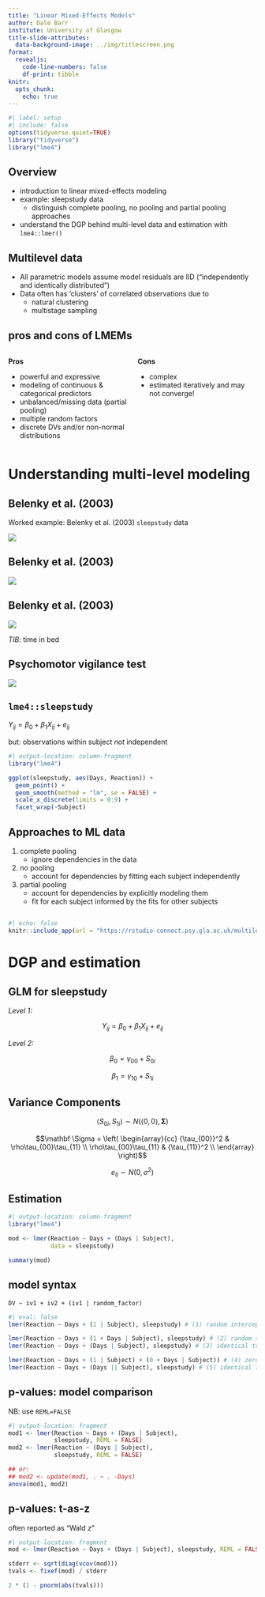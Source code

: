 ```yaml
---
title: "Linear Mixed-Effects Models"
author: Dale Barr
institute: University of Glasgow
title-slide-attributes:
  data-background-image: ../img/titlescreen.png
format: 
  revealjs:
    code-line-numbers: false
    df-print: tibble
knitr:
  opts_chunk:
    echo: true
---
```


```r
#| label: setup
#| include: false
options(tidyverse.quiet=TRUE)
library("tidyverse")
library("lme4")
```

## Overview

- introduction to linear mixed-effects modeling
- example: sleepstudy data
  - distinguish complete pooling, no pooling and partial pooling approaches
- understand the DGP behind multi-level data and estimation with `lme4::lmer()`

## {background-image="scooby_doo_sritchie.png" background-size="contain"}

## Multilevel data

 - All parametric models assume model residuals are IID ("independently and identically distributed")
 - Data often has 'clusters' of correlated observations due to
   - natural clustering
   - multistage sampling

## pros and cons of LMEMs {.smaller}

:::: {.columns}

::: {.column width="47%"}
**Pros**

- powerful and expressive
- modeling of continuous & categorical predictors
- unbalanced/missing data (partial pooling)
- multiple random factors
- discrete DVs and/or non-normal distributions
:::

::: {.column width="47%"}
**Cons**

- complex
- estimated iteratively and may not converge!
:::

:::: 

# Understanding multi-level modeling

## Belenky et al. (2003)

Worked example: Belenky et al. (2003) `sleepstudy` data

![](sleepstudy_article.png){fig-align="center"}

## Belenky et al. (2003)

![](belenky_summary.png){fig-align="center"}

## Belenky et al. (2003)

![](sleepstudy_design.png){fig-align="center"}

::: {.aside}
*TIB*: time in bed
:::

## Psychomotor vigilance test

![](psychomotor_vigilance_test.png){fig-align="center"}

## `lme4::sleepstudy` {.smaller}

$Y_{ij} = \beta_0 + \beta_1 X_{ij} + e_{ij}$

but: observations within subject *not* independent

```r
#| output-location: column-fragment
library("lme4")

ggplot(sleepstudy, aes(Days, Reaction)) + 
  geom_point() +
  geom_smooth(method = "lm", se = FALSE) +
  scale_x_discrete(limits = 0:9) +
  facet_wrap(~Subject)
```

## Approaches to ML data

1. complete pooling
   - ignore dependencies in the data
2. no pooling
   - account for dependencies by fitting each subject independently
3. partial pooling
   - account for dependencies by explicitly modeling them
   - fit for each subject informed by the fits for other subjects

## 

```r
#| echo: false
knitr::include_app(url = "https://rstudio-connect.psy.gla.ac.uk/multilevel", height = "700px")
```

# DGP and estimation

## GLM for sleepstudy

*Level 1:*

$$Y_{ij} = \beta_0 + \beta_1 X_{ij} + e_{ij}$$

*Level 2:*

$$\beta_0 = \gamma_{00} + S_{0i}$$

$$\beta_1 = \gamma_{10} + S_{1i}$$

## Variance Components

$$\left< S_{0i}, S_{1i} \right> \sim N(\left< 0, 0 \right>, \mathbf{\Sigma})$$

$$\mathbf \Sigma = \left( 
  \begin{array}{cc}
  {\tau_{00}}^2 & \rho\tau_{00}\tau_{11} \\
  \rho\tau_{00}\tau_{11} & {\tau_{11}}^2 \\ 
  \end{array} \right)$$

$$e_{ij} \sim N(0, \sigma^2)$$

## Estimation {.smaller}

```r
#| output-location: column-fragment
library("lme4")

mod <- lmer(Reaction ~ Days + (Days | Subject), 
            data = sleepstudy)

summary(mod)
```

## model syntax

`DV ~ iv1 + iv2 + (iv1 | random_factor)`

```r
#| eval: false
lmer(Reaction ~ Days + (1 | Subject), sleepstudy) # (1) random intercept

lmer(Reaction ~ Days + (1 + Days | Subject), sleepstudy) # (2) random slope model.
lmer(Reaction ~ Days + (Days | Subject), sleepstudy) # (3) identical to (2)

lmer(Reaction ~ Days + (1 | Subject) + (0 + Days | Subject)) # (4) zero-covariances
lmer(Reaction ~ Days + (Days || Subject), sleepstudy) # (5) identical to (4)
```

## p-values: model comparison {.smaller}

::: {.aside}
NB: use `REML=FALSE`
:::

```r
#| output-location: fragment
mod1 <- lmer(Reaction ~ Days + (Days | Subject),
             sleepstudy, REML = FALSE)
mod2 <- lmer(Reaction ~ (Days | Subject),
             sleepstudy, REML = FALSE)

## or:
## mod2 <- update(mod1, . ~ . -Days)
anova(mod1, mod2)
```

## p-values: t-as-z

::: {.aside}
often reported as "Wald $z$"
:::

```r
#| output-location: fragment
mod <- lmer(Reaction ~ Days + (Days | Subject), sleepstudy, REML = FALSE)

stderr <- sqrt(diag(vcov(mod)))
tvals <- fixef(mod) / stderr

2 * (1 - pnorm(abs(tvals)))
```


